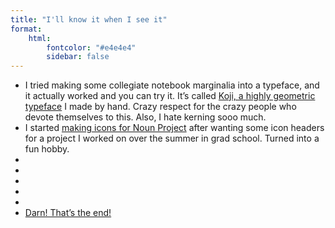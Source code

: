 ```yaml
---
title: "I'll know it when I see it"
format:
    html:
        fontcolor: "#e4e4e4"
        sidebar: false
---
```


- I tried making some collegiate notebook marginalia into a typeface, and it actually worked and you can try it. It's called [Koji, a highly geometric typeface](projects/koji.qmd) I made by hand. Crazy respect for the crazy people who devote themselves to this. Also, I hate kerning sooo much.
- I started [<i class="bi bi-bezier"></i> making icons for Noun Project](projects/nouns.qmd) after wanting some icon headers for a project I worked on over the summer in grad school. Turned into a fun hobby.
- 
- 
- 
- 
- 
- [<i class="bi bi-play-btn-fill"></i> Darn! That's the end!](https://youtu.be/YkAX7Vk3JEw?t=2m52s)